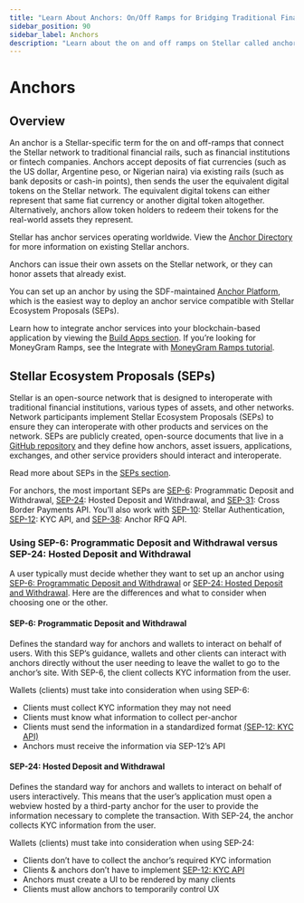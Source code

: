 ```yaml
---
title: "Learn About Anchors: On/Off Ramps for Bridging Traditional Finance & Blockchain"
sidebar_position: 90
sidebar_label: Anchors
description: "Learn about the on and off ramps on Stellar called anchors and their role in bridging between the traditional financial system and blockchain networks."
---
```


# Anchors

## Overview

An anchor is a Stellar-specific term for the on and off-ramps that connect the Stellar network to traditional financial rails, such as financial institutions or fintech companies. Anchors accept deposits of fiat currencies (such as the US dollar, Argentine peso, or Nigerian naira) via existing rails (such as bank deposits or cash-in points), then sends the user the equivalent digital tokens on the Stellar network. The equivalent digital tokens can either represent that same fiat currency or another digital token altogether. Alternatively, anchors allow token holders to redeem their tokens for the real-world assets they represent.

Stellar has anchor services operating worldwide. View the [Anchor Directory](https://resources.stellar.org/anchors?) for more information on existing Stellar anchors.

Anchors can issue their own assets on the Stellar network, or they can honor assets that already exist.

You can set up an anchor by using the SDF-maintained [Anchor Platform](/platforms/anchor-platform), which is the easiest way to deploy an anchor service compatible with Stellar Ecosystem Proposals (SEPs).

Learn how to integrate anchor services into your blockchain-based application by viewing the [Build Apps section](../../build/apps/overview.mdx). If you’re looking for MoneyGram Ramps, see the Integrate with [MoneyGram Ramps tutorial](https://developer.moneygram.com/moneygram-developer/docs/integrate-moneygram-ramps).

## Stellar Ecosystem Proposals (SEPs)

Stellar is an open-source network that is designed to interoperate with traditional financial institutions, various types of assets, and other networks. Network participants implement Stellar Ecosystem Proposals (SEPs) to ensure they can interoperate with other products and services on the network. SEPs are publicly created, open-source documents that live in a [GitHub repository](https://github.com/stellar/stellar-protocol/tree/master/ecosystem#stellar-ecosystem-proposals-seps.mdx) and they define how anchors, asset issuers, applications, exchanges, and other service providers should interact and interoperate.

Read more about SEPs in the [SEPs section](../fundamentals/stellar-ecosystem-proposals.mdx).

For anchors, the most important SEPs are [SEP-6]: Programmatic Deposit and Withdrawal, [SEP-24]: Hosted Deposit and Withdrawal, and [SEP-31]: Cross Border Payments API. You’ll also work with [SEP-10]: Stellar Authentication, [SEP-12]: KYC API, and [SEP-38]: Anchor RFQ API.

[sep-1]: https://github.com/stellar/stellar-protocol/blob/master/ecosystem/sep-0001.md
[sep-6]: https://github.com/stellar/stellar-protocol/blob/master/ecosystem/sep-0006.md
[sep-9]: https://github.com/stellar/stellar-protocol/blob/master/ecosystem/sep-0009.md
[sep-10]: https://github.com/stellar/stellar-protocol/blob/master/ecosystem/sep-0010.md
[sep-12]: https://github.com/stellar/stellar-protocol/blob/master/ecosystem/sep-0012.md
[sep-24]: https://github.com/stellar/stellar-protocol/blob/master/ecosystem/sep-0024.md
[sep-31]: https://github.com/stellar/stellar-protocol/blob/master/ecosystem/sep-0031.md
[sep-38]: https://github.com/stellar/stellar-protocol/blob/master/ecosystem/sep-0038.md

### Using SEP-6: Programmatic Deposit and Withdrawal versus SEP-24: Hosted Deposit and Withdrawal

A user typically must decide whether they want to set up an anchor using [SEP-6: Programmatic Deposit and Withdrawal](https://github.com/stellar/stellar-protocol/blob/master/ecosystem/sep-0006.md) or [SEP-24: Hosted Deposit and Withdrawal](https://github.com/stellar/stellar-protocol/blob/master/ecosystem/sep-0024.md). Here are the differences and what to consider when choosing one or the other.

#### SEP-6: Programmatic Deposit and Withdrawal

Defines the standard way for anchors and wallets to interact on behalf of users. With this SEP’s guidance, wallets and other clients can interact with anchors directly without the user needing to leave the wallet to go to the anchor’s site. With SEP-6, the client collects KYC information from the user.

Wallets (clients) must take into consideration when using SEP-6:

- Clients must collect KYC information they may not need
- Clients must know what information to collect per-anchor
- Clients must send the information in a standardized format [(SEP-12: KYC API)](https://github.com/stellar/stellar-protocol/blob/master/ecosystem/sep-0012.md)
- Anchors must receive the information via SEP-12’s API

#### SEP-24: Hosted Deposit and Withdrawal

Defines the standard way for anchors and wallets to interact on behalf of users interactively. This means that the user’s application must open a webview hosted by a third-party anchor for the user to provide the information necessary to complete the transaction. With SEP-24, the anchor collects KYC information from the user.

Wallets (clients) must take into consideration when using SEP-24:

- Clients don’t have to collect the anchor’s required KYC information
- Clients & anchors don’t have to implement [SEP-12: KYC API](https://github.com/stellar/stellar-protocol/blob/master/ecosystem/sep-0012.md)
- Anchors must create a UI to be rendered by many clients
- Clients must allow anchors to temporarily control UX
